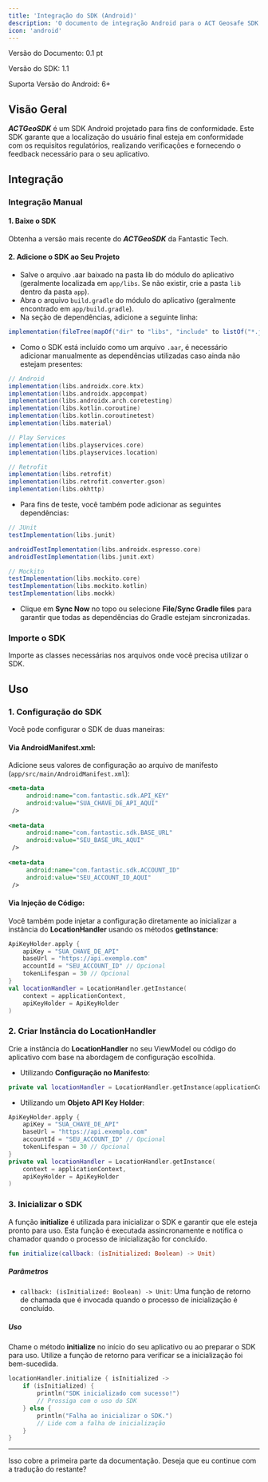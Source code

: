 ```yaml
---
title: 'Integração do SDK (Android)'
description: 'O documento de integração Android para o ACT Geosafe SDK'
icon: 'android'
---
```


Versão do Documento: 0.1 pt

Versão do SDK: 1.1

Suporta Versão do Android: 6+

## **Visão Geral**

**_ACTGeoSDK_** é um SDK Android projetado para fins de conformidade. Este SDK garante que a localização do usuário final esteja em conformidade com os requisitos regulatórios, realizando verificações e fornecendo o feedback necessário para o seu aplicativo.

## **Integração**

### **Integração Manual**

#### **1. Baixe o SDK**

Obtenha a versão mais recente do **_ACTGeoSDK_** da Fantastic Tech.

#### **2. Adicione o SDK ao Seu Projeto**

- Salve o arquivo .aar baixado na pasta lib do módulo do aplicativo (geralmente localizada em `app/libs`. Se não existir, crie a pasta `lib` dentro da pasta `app`).
- Abra o arquivo `build.gradle` do módulo do aplicativo (geralmente encontrado em `app/build.gradle`).
- Na seção de dependências, adicione a seguinte linha:

```gradle
implementation(fileTree(mapOf("dir" to "libs", "include" to listOf("*.jar", "*.aar")))) 
```

- Como o SDK está incluído como um arquivo `.aar`, é necessário adicionar manualmente as dependências utilizadas caso ainda não estejam presentes:

```gradle
// Android 
implementation(libs.androidx.core.ktx) 
implementation(libs.androidx.appcompat) 
implementation(libs.androidx.arch.coretesting) 
implementation(libs.kotlin.coroutine) 
implementation(libs.kotlin.coroutinetest) 
implementation(libs.material) 

// Play Services 
implementation(libs.playservices.core) 
implementation(libs.playservices.location) 

// Retrofit 
implementation(libs.retrofit) 
implementation(libs.retrofit.converter.gson) 
implementation(libs.okhttp) 
```

- Para fins de teste, você também pode adicionar as seguintes dependências:

```gradle
// JUnit 
testImplementation(libs.junit) 

androidTestImplementation(libs.androidx.espresso.core) 
androidTestImplementation(libs.junit.ext) 

// Mockito 
testImplementation(libs.mockito.core) 
testImplementation(libs.mockito.kotlin) 
testImplementation(libs.mockk) 
```

- Clique em **Sync Now** no topo ou selecione **File/Sync Gradle files** para garantir que todas as dependências do Gradle estejam sincronizadas.

### **Importe o SDK**

Importe as classes necessárias nos arquivos onde você precisa utilizar o SDK.

## **Uso**

### **1. Configuração do SDK**

Você pode configurar o SDK de duas maneiras:

#### **Via** AndroidManifest.xml:

Adicione seus valores de configuração ao arquivo de manifesto (`app/src/main/AndroidManifest.xml`):

```xml
<meta-data 
     android:name="com.fantastic.sdk.API_KEY" 
     android:value="SUA_CHAVE_DE_API_AQUI" 
 /> 
  
<meta-data 
     android:name="com.fantastic.sdk.BASE_URL" 
     android:value="SEU_BASE_URL_AQUI" 
 /> 
  
<meta-data 
     android:name="com.fantastic.sdk.ACCOUNT_ID" 
     android:value="SEU_ACCOUNT_ID_AQUI" 
 /> 
```

#### **Via Injeção de Código:**

Você também pode injetar a configuração diretamente ao inicializar a instância do **LocationHandler** usando os métodos **getInstance**:

```kotlin
ApiKeyHolder.apply {
    apiKey = "SUA_CHAVE_DE_API"
    baseUrl = "https://api.exemplo.com"
    accountId = "SEU_ACCOUNT_ID" // Opcional
    tokenLifespan = 30 // Opcional
}
val locationHandler = LocationHandler.getInstance(
    context = applicationContext,
    apiKeyHolder = ApiKeyHolder
)
```

### **2. Criar Instância do LocationHandler**

Crie a instância do **LocationHandler** no seu ViewModel ou código do aplicativo com base na abordagem de configuração escolhida.

- Utilizando **Configuração no Manifesto**:

```kotlin
private val locationHandler = LocationHandler.getInstance(applicationContext)  
```

- Utilizando um **Objeto API Key Holder**:

```kotlin
ApiKeyHolder.apply {
    apiKey = "SUA_CHAVE_DE_API"
    baseUrl = "https://api.exemplo.com"
    accountId = "SEU_ACCOUNT_ID" // Opcional
    tokenLifespan = 30 // Opcional
}
private val locationHandler = LocationHandler.getInstance(
    context = applicationContext,
    apiKeyHolder = ApiKeyHolder
)
```

### **3. Inicializar o SDK**

A função **initialize** é utilizada para inicializar o SDK e garantir que ele esteja pronto para uso. Esta função é executada assincronamente e notifica o chamador quando o processo de inicialização for concluído.

```kotlin
fun initialize(callback: (isInitialized: Boolean) -> Unit)
```

##### **Parâmetros**

- `callback: (isInitialized: Boolean) -> Unit`: Uma função de retorno de chamada que é invocada quando o processo de inicialização é concluído.

##### **Uso**

Chame o método **initialize** no início do seu aplicativo ou ao preparar o SDK para uso. Utilize a função de retorno para verificar se a inicialização foi bem-sucedida.

```kotlin
locationHandler.initialize { isInitialized ->
    if (isInitialized) {
        println("SDK inicializado com sucesso!")
        // Prossiga com o uso do SDK  
    } else {
        println("Falha ao inicializar o SDK.")
        // Lide com a falha de inicialização  
    }
}
```

---

Isso cobre a primeira parte da documentação. Deseja que eu continue com a tradução do restante?
